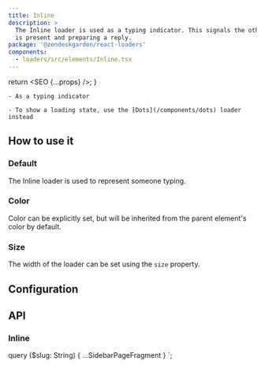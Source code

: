 ```yaml
---
title: Inline
description: >
  The Inline loader is used as a typing indicator. This signals the other party
  is present and preparing a reply.
package: '@zendeskgarden/react-loaders'
components:
  - loaders/src/elements/Inline.tsx
---
```



  return <SEO {...props} />;
}

<Usage>
  <Use>

    - As a typing indicator

  </Use>
  <Misuse>

    - To show a loading state, use the [Dots](/components/dots) loader instead

  </Misuse>
</Usage>

## How to use it

### Default

The Inline loader is used to represent someone typing.


<CodeExample code={DefaultCode}>
  <Default />
</CodeExample>

### Color

Color can be explicitly set, but will be inherited from the parent element's
color by default.


<CodeExample code={ColorCode}>
  <Color />
</CodeExample>

### Size

The width of the loader can be set using the `size` property.


<CodeExample code={SizeCode}>
  <Size />
</CodeExample>

## Configuration

<Configuration reactPackage={props.data.mdx.package} components={props.data.mdx.components} />

## API

### Inline

<Component components={props.data.mdx.components} componentName="inline" />

<PropSheet components={props.data.mdx.components} componentName="inline" />


  query ($slug: String) {
    ...SidebarPageFragment
  }
`;
